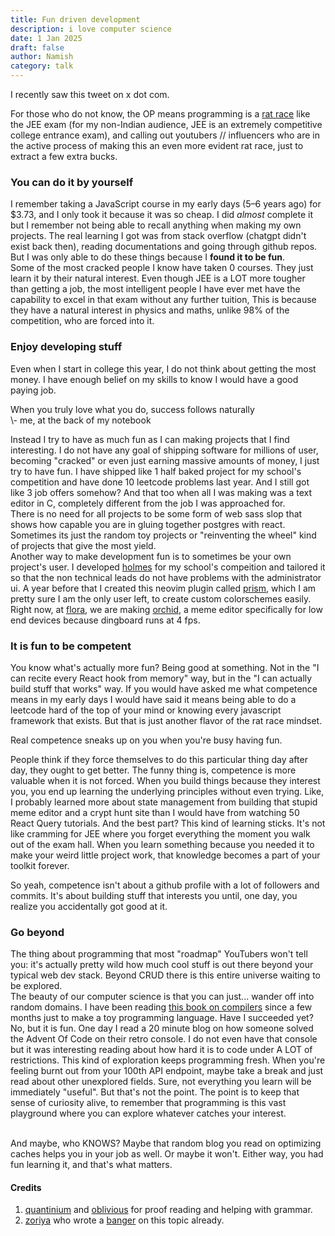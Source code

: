 ```yaml
---
title: Fun driven development
description: i love computer science 
date: 1 Jan 2025
draft: false
author: Namish 
category: talk
---
```


I recently saw this tweet on x dot com.

<div class="dark" align="center"> 
<Tweet id="https://x.com/aindrelasaha_/status/1873031483394556055"/>
</div>

For those who do not know, the OP means programming is a [rat race](https://en.wikipedia.org/wiki/Rat_race) like the JEE exam (for my non-Indian audience, JEE is an extremely competitive college entrance exam), and calling out youtubers // influencers who are in the active process of making this an even more evident rat race, just to extract a few extra bucks. 

### You can do it by yourself
I remember taking a JavaScript course in my early days (5–6 years ago) for $3.73, and I only took it because it was so cheap. I did _almost_ complete it but I remember not being able to recall anything when making my own projects. The real learning I got was from stack overflow (chatgpt didn't exist back then), reading documentations and going through github repos. But I was only able to do these things because I **found it to be fun**.
<br/>
Some of the most cracked people I know have taken 0 courses. They just learn it by their natural interest. Even though JEE is a LOT more tougher than getting a job, the most intelligent people I have ever met have the capability to excel in that exam without any further tuition, This is because they have a natural interest in physics and maths, unlike 98% of the competition, who are forced into it.

### Enjoy developing stuff 

Even when I start in college this year, I do not think about getting the most money. I have enough belief on my skills to know I would have a good paying job.

<div class="p-4 font-mono border-l-2 border-primary bg-mbg my-6">
When you truly love what you do, success follows naturally <br/>
\- me, at the back of my notebook
</div>

Instead I try to have as much fun as I can making projects that I find interesting. I do not have any goal of shipping software for millions of user, becoming "cracked" or even just earning massive amounts of money, I just try to have fun. I have shipped like 1 half baked project for my school's competition and have done 10 leetcode problems last year. And I still got like 3 job offers somehow? And that too when all I was making was a text editor in C, completely different from the job I was approached for.
<br/>
There is no need for all projects to be some form of web sass slop that shows how capable you are in gluing together postgres with react. Sometimes its just the random toy projects or "reinventing the wheel" kind of projects that give the most yield.
<br/>
Another way to make development fun is to sometimes be your own project's user. I developed [holmes](https://github.com/namishh/holmes) for my school's compeition and tailored it so that the non technical leads do not have problems with the administrator ui. A year before that I created this neovim plugin called [prism](https://github.com/namishh/prism), which I am pretty sure I am the only user left, to create custom colorschemes easily. Right now, at [flora](https://flora.tf), we are making [orchid](https://orchid.rex.wf), a meme editor specifically for low end devices because dingboard runs at 4 fps.

### It is fun to be competent

You know what's actually more fun? Being good at something. Not in the "I can recite every React hook from memory" way, but in the "I can actually build stuff that works" way. If you would have asked me what competence means in my early days I would have said it means being able to do a leetcode hard of the top of your mind or knowing every javascript framework that exists. But that is just another flavor of the rat race mindset.

<div class="p-4 font-mono border-l-2 border-primary bg-mbg my-6">
Real competence sneaks up on you when you're busy having fun.
</div>

People think if they force themselves to do this particular thing day after day, they ought to get better. The funny thing is, competence is more valuable when it is not forced. When you build things because they interest you, you end up learning the underlying principles without even trying. Like, I probably learned more about state management from building that stupid meme editor and a crypt hunt site than I would have from watching 50 React Query tutorials.
And the best part? This kind of learning sticks. It's not like cramming for JEE where you forget everything the moment you walk out of the exam hall. When you learn something because you needed it to make your weird little project work, that knowledge becomes a part of your toolkit forever.

So yeah, competence isn't about a github profile with a lot of followers and commits. It's about building stuff that interests you until, one day, you realize you accidentally got good at it.

### Go beyond
The thing about programming that most "roadmap" YouTubers won't tell you: it's actually pretty wild how much cool stuff is out there beyond your typical web dev stack. Beyond CRUD there is this entire universe waiting to be explored.
<br/>
The beauty of our computer science is that you can just... wander off into random domains. I have been reading [this book on compilers](https://www.amazon.in/Engineering-Compiler-Keith-Cooper/dp/012088478X) since a few months just to make a toy programming language. Have I succeeded yet? No, but it is fun. One day I read a 20 minute blog on how someone solved the Advent Of Code on their retro console. I do not even have that console but it was interesting reading about how hard it is to code under A LOT of restrictions. This kind of exploration keeps programming fresh. When you're feeling burnt out from your 100th API endpoint, maybe take a break and just read about other unexplored fields. Sure, not everything you learn will be immediately "useful". But that's not the point. The point is to keep that sense of curiosity alive, to remember that programming is this vast playground where you can explore whatever catches your interest.

<br/>
And maybe, who KNOWS? Maybe that random blog you read on optimizing caches helps you in your job as well. Or maybe it won't. Either way, you had fun learning it, and that's what matters.


#### Credits
1. [quantinium](https://x.com/quantinium_dev) and [oblivious](https://x.com/c25519x) for proof reading and helping with grammar.
2. [zoriya](https://x.com/zoriya_dev) who wrote a [banger](https://zoriya.dev/posts/fun-driven-dev/) on this topic already.
